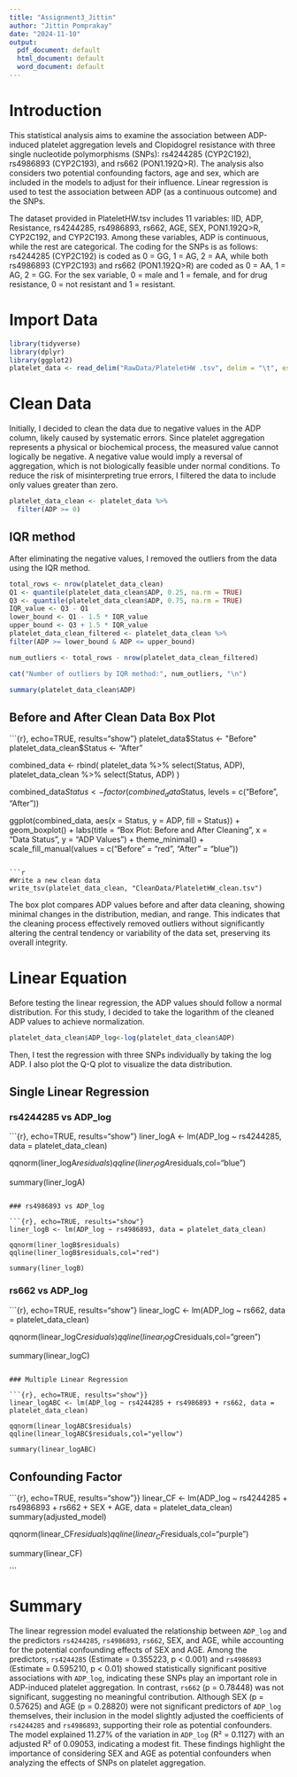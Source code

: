 ---
title: "Assignment3_Jittin"
author: "Jittin Pomprakay"
date: "2024-11-10"
output:
  pdf_document: default
  html_document: default
  word_document: default
---

# Introduction

This statistical analysis aims to examine the association between ADP-induced platelet aggregation levels and Clopidogrel resistance with three single nucleotide polymorphisms (SNPs): rs4244285 (CYP2C192), rs4986893 (CYP2C193), and rs662 (PON1.192Q\>R). The analysis also considers two potential confounding factors, age and sex, which are included in the models to adjust for their influence. Linear regression is used to test the association between ADP (as a continuous outcome) and the SNPs.

The dataset provided in PlateletHW.tsv includes 11 variables: IID, ADP, Resistance, rs4244285, rs4986893, rs662, AGE, SEX, PON1.192Q\>R, CYP2C192, and CYP2C193. Among these variables, ADP is continuous, while the rest are categorical. The coding for the SNPs is as follows: rs4244285 (CYP2C192) is coded as 0 = GG, 1 = AG, 2 = AA, while both rs4986893 (CYP2C193) and rs662 (PON1.192Q\>R) are coded as 0 = AA, 1 = AG, 2 = GG. For the sex variable, 0 = male and 1 = female, and for drug resistance, 0 = not resistant and 1 = resistant.

# Import Data

```{r, echo=TRUE}
library(tidyverse)
library(dplyr)
library(ggplot2)
platelet_data <- read_delim("RawData/PlateletHW .tsv", delim = "\t", escape_double = FALSE, trim_ws = TRUE)
```

# Clean Data

Initially, I decided to clean the data due to negative values in the ADP column, likely caused by systematic errors. Since platelet aggregation represents a physical or biochemical process, the measured value cannot logically be negative. A negative value would imply a reversal of aggregation, which is not biologically feasible under normal conditions. To reduce the risk of misinterpreting true errors, I filtered the data to include only values greater than zero.

```{r, echo=TRUE}
platelet_data_clean <- platelet_data %>% 
  filter(ADP >= 0)
```

## IQR method

After eliminating the negative values, I removed the outliers from the data using the IQR method.

```{r, echo=TRUE}
total_rows <- nrow(platelet_data_clean)
Q1 <- quantile(platelet_data_clean$ADP, 0.25, na.rm = TRUE)
Q3 <- quantile(platelet_data_clean$ADP, 0.75, na.rm = TRUE)
IQR_value <- Q3 - Q1
lower_bound <- Q1 - 1.5 * IQR_value
upper_bound <- Q3 + 1.5 * IQR_value
platelet_data_clean_filtered <- platelet_data_clean %>%
filter(ADP >= lower_bound & ADP <= upper_bound)

num_outliers <- total_rows - nrow(platelet_data_clean_filtered)

cat("Number of outliers by IQR method:", num_outliers, "\n")
```

```{r}
summary(platelet_data_clean$ADP)
```

## Before and After Clean Data Box Plot

```{r}, echo=TRUE, results="show"}
platelet_data$Status <- "Before"
platelet_data_clean$Status <- "After"

combined_data <- rbind(
  platelet_data %>% select(Status, ADP),
  platelet_data_clean %>% select(Status, ADP)
)

combined_data$Status <- factor(combined_data$Status, levels = c("Before", "After"))

ggplot(combined_data, aes(x = Status, y = ADP, fill = Status)) +
  geom_boxplot() +
  labs(title = "Box Plot: Before and After Cleaning",
       x = "Data Status",
       y = "ADP Values") +
  theme_minimal() +
  scale_fill_manual(values = c("Before" = "red", "After" = "blue"))
```

```{r}
#Write a new clean data
write_tsv(platelet_data_clean, "CleanData/PlateletHW_clean.tsv")
```

The box plot compares ADP values before and after data cleaning, showing minimal changes in the distribution, median, and range. This indicates that the cleaning process effectively removed outliers without significantly altering the central tendency or variability of the data set, preserving its overall integrity.

# Linear Equation

Before testing the linear regression, the ADP values should follow a normal distribution. For this study, I decided to take the logarithm of the cleaned ADP values to achieve normalization.

```{r}
platelet_data_clean$ADP_log<-log(platelet_data_clean$ADP)
```

Then, I test the regression with three SNPs individually by taking the log ADP. I also plot the Q-Q plot to visualize the data distribution.

## Single Linear Regression

### rs4244285 vs ADP_log

```{r}, echo=TRUE, results="show"}
liner_logA <- lm(ADP_log ~ rs4244285, data = platelet_data_clean)

qqnorm(liner_logA$residuals)
qqline(liner_logA$residuals,col="blue")

summary(liner_logA)
```

### rs4986893 vs ADP_log

```{r}, echo=TRUE, results="show"}
liner_logB <- lm(ADP_log ~ rs4986893, data = platelet_data_clean)

qqnorm(liner_logB$residuals)
qqline(liner_logB$residuals,col="red")

summary(liner_logB)
```

### rs662 vs ADP_log

```{r}, echo=TRUE, results="show"}
linear_logC <- lm(ADP_log ~ rs662, data = platelet_data_clean)

qqnorm(linear_logC$residuals)
qqline(linear_logC$residuals,col="green")

summary(linear_logC)
```

### Multiple Linear Regression

```{r}, echo=TRUE, results="show"}}
linear_logABC <- lm(ADP_log ~ rs4244285 + rs4986893 + rs662, data = platelet_data_clean)

qqnorm(linear_logABC$residuals)
qqline(linear_logABC$residuals,col="yellow")

summary(linear_logABC)
```

## Confounding Factor

```{r}, echo=TRUE, results="show"}}
linear_CF <- lm(ADP_log ~ rs4244285 + rs4986893 + rs662 + SEX + AGE, data = platelet_data_clean)
summary(adjusted_model)

qqnorm(linear_CF$residuals)
qqline(linear_CF$residuals,col="purple")

summary(linear_CF)

```

# Summary

The linear regression model evaluated the relationship between `ADP_log` and the predictors `rs4244285`, `rs4986893`, `rs662`, SEX, and AGE, while accounting for the potential confounding effects of SEX and AGE. Among the predictors, `rs4244285` (Estimate = 0.355223, p \< 0.001) and `rs4986893` (Estimate = 0.595210, p \< 0.01) showed statistically significant positive associations with `ADP_log`, indicating these SNPs play an important role in ADP-induced platelet aggregation. In contrast, `rs662` (p = 0.78448) was not significant, suggesting no meaningful contribution. Although SEX (p = 0.57625) and AGE (p = 0.28820) were not significant predictors of `ADP_log` themselves, their inclusion in the model slightly adjusted the coefficients of `rs4244285` and `rs4986893`, supporting their role as potential confounders. The model explained 11.27% of the variation in `ADP_log` (R² = 0.1127) with an adjusted R² of 0.09053, indicating a modest fit. These findings highlight the importance of considering SEX and AGE as potential confounders when analyzing the effects of SNPs on platelet aggregation.
